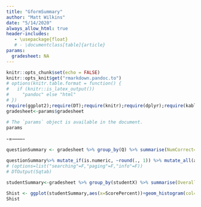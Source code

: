```yaml
---
title: "GformSummary"
author: "Matt Wilkins"
date: "5/14/2020"
always_allow_html: true
header-includes:
   - \usepackage{float}
   # - \documentclass[table]{article}
params: 
  gradesheet: NA
---
```


```r
knitr::opts_chunk$set(echo = FALSE)
knitr::opts_knit$get("rmarkdown.pandoc.to")
# options(knitr.table.format = function() {
#   if (knitr::is_latex_output()) 
#     "pandoc" else "html"
# })
require(ggplot2);require(DT);require(knitr);require(dplyr);require(kableExtra)
gradesheet<-params$gradesheet
```
```r
# The `params` object is available in the document.
params
```
-=-------
```r
questionSummary <- gradesheet %>% group_by(Q) %>% summarise(NumCorrect=sum(correct=="Yes",na.rm=T),NumPartial=sum(correct=="Partial",na.rm=T) , NumResponses=n(),ClassMean=mean(scoreFracNum,na.rm=T)) %>% arrange(ClassMean)

questionSummary%>% mutate_if(is.numeric, ~round(., 1)) %>% mutate_all(as.character) %>% kable(caption="Question-by-question class performance: worst to best") %>% kable_styling(bootstrap_options = c("striped", "hover"),latex_options=c("scale_down","repeat_header","striped")) 
# (options=list("searching"=F,"paging"=F,"info"=F))
# DTOutput(Sqtab)

studentSummary<-gradesheet %>% group_by(studentX) %>% summarise(OverallScores=sum(scoreFracNum,na.rm=T),OutOf=sum(outOf),ScorePercent=OverallScores/OutOf*100)

Shist <- ggplot(studentSummary,aes(x=ScorePercent))+geom_histogram(col=1,alpha=.5)+xlim(0,100)+theme_bw()+geom_vline(aes(xintercept=mean(ScorePercent,na.rm=T),linetype="mean"),size=1.5,show.legend=T)+geom_vline(aes(xintercept=median(ScorePercent,na.rm=T),linetype="median"),size=1.5,show.legend=T)+ggtitle("Distribution of overall scores")+scale_linetype_manual(name = "Statistics", labels=c("median","mean"),values = c( "dotted", "dashed"))
Shist
```



